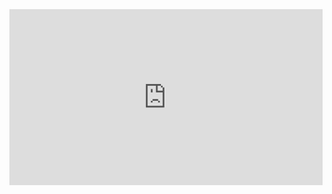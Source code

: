 
<iframe width="560" height="315" src="https://www.youtube.com/embed/ONeGf4nYdPc" title="YouTube video player" frameborder="0" allow="accelerometer; autoplay; clipboard-write; encrypted-media; gyroscope; picture-in-picture" allowfullscreen></iframe>

